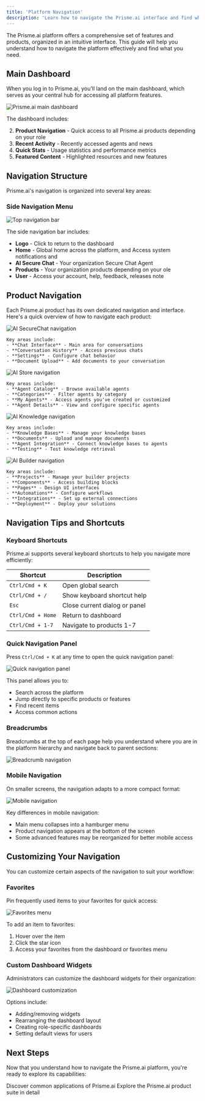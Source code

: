 ```yaml
---
title: 'Platform Navigation'
description: 'Learn how to navigate the Prisme.ai interface and find what you need'
---
```


The Prisme.ai platform offers a comprehensive set of features and products, organized in an intuitive interface. This guide will help you understand how to navigate the platform effectively and find what you need.

## Main Dashboard

When you log in to Prisme.ai, you'll land on the main dashboard, which serves as your central hub for accessing all platform features.

<Frame>
  <img src="/images/dashboard.png" alt="Prisme.ai main dashboard" />
</Frame>

The dashboard includes:

2. **Product Navigation** - Quick access to all Prisme.ai products depending on your role
3. **Recent Activity** - Recently accessed agents and news
4. **Quick Stats** - Usage statistics and performance metrics
5. **Featured Content** - Highlighted resources and new features

## Navigation Structure

Prisme.ai's navigation is organized into several key areas:

### Side Navigation Menu

<Frame>
  <img src="/images/top-nav.png" alt="Top navigation bar" />
</Frame>

The side navigation bar includes:

- **Logo** - Click to return to the dashboard
- **Home** - Global home across the platform, and Access system notifications and
- **AI Secure Chat** - Your organization Secure Chat Agent
- **Products** - Your organization products depending on your ole
- **User** - Access your account, help, feedback, releases note

## Product Navigation

Each Prisme.ai product has its own dedicated navigation and interface. Here's a quick overview of how to navigate each product:

<Tabs>
  <Tab title="AI SecureChat">
    <Frame>
      <img src="/images/securechat-nav.png" alt="AI SecureChat navigation" />
    </Frame>
    
    Key areas include:
    - **Chat Interface** - Main area for conversations
    - **Conversation History** - Access previous chats
    - **Settings** - Configure chat behavior
    - **Document Upload** - Add documents to your conversation
  </Tab>
  
  <Tab title="AI Store">
    <Frame>
      <img src="/images/ai-store.png" alt="AI Store navigation" />
    </Frame>
    
    Key areas include:
    - **Agent Catalog** - Browse available agents
    - **Categories** - Filter agents by category
    - **My Agents** - Access agents you've created or customized
    - **Agent Details** - View and configure specific agents
  </Tab>
  
  <Tab title="AI Knowledge">
    <Frame>
      <img src="/images/ai-knowledge-nav.png" alt="AI Knowledge navigation" />
    </Frame>
    
    Key areas include:
    - **Knowledge Bases** - Manage your knowledge bases
    - **Documents** - Upload and manage documents
    - **Agent Integration** - Connect knowledge bases to agents
    - **Testing** - Test knowledge retrieval
  </Tab>
  
  <Tab title="AI Builder">
    <Frame>
      <img src="/images/ai-builder-nav.png" alt="AI Builder navigation" />
    </Frame>
    
    Key areas include:
    - **Projects** - Manage your builder projects
    - **Components** - Access building blocks
    - **Pages** - Design UI interfaces
    - **Automations** - Configure workflows
    - **Integrations** - Set up external connections
    - **Deployment** - Deploy your solutions
  </Tab>
</Tabs>

## Navigation Tips and Shortcuts

### Keyboard Shortcuts

Prisme.ai supports several keyboard shortcuts to help you navigate more efficiently:

| Shortcut | Description |
|----------|-------------|
| `Ctrl/Cmd + K` | Open global search |
| `Ctrl/Cmd + /` | Show keyboard shortcut help |
| `Esc` | Close current dialog or panel |
| `Ctrl/Cmd + Home` | Return to dashboard |
| `Ctrl/Cmd + 1-7` | Navigate to products 1-7 |

### Quick Navigation Panel

Press `Ctrl/Cmd + K` at any time to open the quick navigation panel:

<Frame>
  <img src="/images/quick-nav.png" alt="Quick navigation panel" />
</Frame>

This panel allows you to:
- Search across the platform
- Jump directly to specific products or features
- Find recent items
- Access common actions

### Breadcrumbs

Breadcrumbs at the top of each page help you understand where you are in the platform hierarchy and navigate back to parent sections:

<Frame>
  <img src="/images/breadcrumbs.png" alt="Breadcrumb navigation" />
</Frame>

### Mobile Navigation

On smaller screens, the navigation adapts to a more compact format:

<Frame>
  <img src="/images/mobile-nav.png" alt="Mobile navigation" />
</Frame>

Key differences in mobile navigation:
- Main menu collapses into a hamburger menu
- Product navigation appears at the bottom of the screen
- Some advanced features may be reorganized for better mobile access

## Customizing Your Navigation

You can customize certain aspects of the navigation to suit your workflow:

### Favorites

Pin frequently used items to your favorites for quick access:

<Frame>
  <img src="/images/favorites.png" alt="Favorites menu" />
</Frame>

To add an item to favorites:
1. Hover over the item
2. Click the star icon
3. Access your favorites from the dashboard or favorites menu

### Custom Dashboard Widgets

Administrators can customize the dashboard widgets for their organization:

<Frame>
  <img src="/images/dashboard-customize.png" alt="Dashboard customization" />
</Frame>

Options include:
- Adding/removing widgets
- Rearranging the dashboard layout
- Creating role-specific dashboards
- Setting default views for users

## Next Steps

Now that you understand how to navigate the Prisme.ai platform, you're ready to explore its capabilities:

<CardGroup cols={3}>
  <Card title="Common Use Cases" icon="lightbulb" href="../common-use-cases">
    Discover common applications of Prisme.ai
  </Card>
  <Card title="Products Overview" icon="puzzle-piece" href="../../products/overview">
    Explore the Prisme.ai product suite in detail
  </Card>
</CardGroup>